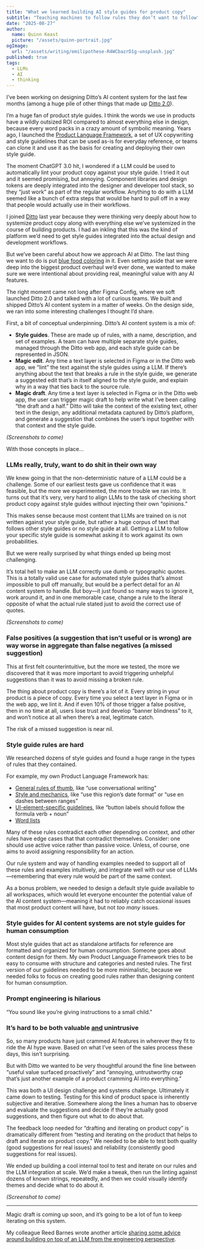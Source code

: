 ```yaml
---
title: "What we learned building AI style guides for product copy"
subtitle: "Teaching machines to follow rules they don’t want to follow"
date: "2025-08-27"
author:
  name: Quinn Keast
  picture: "/assets/quinn-portrait.jpg"
ogImage:
  url: "/assets/writing/emilipothese-R4WCbazrD1g-unsplash.jpg"
published: true
tags:
  - LLMs
  - AI
  - thinking
---
```


I’ve been working on designing Ditto’s AI content system for the last few months (among a huge pile of other things that made up <a href="https://www.dittowords.com/post/ditto-2-0-the-why-behind-the-launch" target="_blank">Ditto 2.0</a>).

I’m a huge fan of product style guides. I think the words we use in products have a wildly outsized ROI compared to almost everything else in design, because every word packs in a crazy amount of symbolic meaning. Years ago, I launched the <a href="https://uxlanguage.com" target="_blank">Product Language Framework</a>, a set of UX copywriting and style guidelines that can be used as-is for everyday reference, or teams can clone it and use it as the basis for creating and deploying their own style guide.

The moment ChatGPT 3.0 hit, I wondered if a LLM could be used to automatically lint your product copy against your style guide. I tried it out and it seemed promising, but annoying. Component libraries and design tokens are deeply integrated into the designer and developer tool stack, so they “just work” as part of the regular workflow. Anything to do with a LLM seemed like a bunch of extra steps that would be hard to pull off in a way that people would actually use in their workflows.

I joined <a href="https://dittowords.com" target="_blank">Ditto</a> last year because they were thinking very deeply about how to systemize product copy along with everything else we’ve systemized in the course of building products. I had an inkling that this was the kind of platform we’d need to get style guides integrated into the actual design and development workflows.

But we’ve been careful about how we approach AI at Ditto. The last thing we want to do is put <a href="https://blog.foxtrotluna.social/theyre-putting-blue-food-coloring-in-everything" target="_blank">blue food coloring</a> in it. Even setting aside that we were deep into the biggest product overhaul we’d ever done, we wanted to make sure we were intentional about providing real, meaningful value with any AI features.

The right moment came not long after Figma Config, where we soft launched Ditto 2.0 and talked with a lot of curious teams. We built and shipped Ditto’s AI content system in a matter of weeks. On the design side, we ran into some interesting challenges I thought I’d share.

First, a bit of conceptual underpinning. Ditto’s AI content system is a mix of:

- **Style guides**. These are made up of rules, with a name, description, and set of examples. A team can have multiple separate style guides, managed through the Ditto web app, and each style guide can be represented in JSON.
- **Magic edit**. Any time a text layer is selected in Figma or in the Ditto web app, we “lint” the text against the style guides using a LLM. If there’s anything about the text that breaks a rule in the style guide, we generate a suggested edit that’s in itself aligned to the style guide, and explain why in a way that ties back to the source rule.
- **Magic draft**. Any time a text layer is selected in Figma or in the Ditto web app, the user can trigger magic draft to help write what I’ve been calling “the draft and a half.” Ditto will take the context of the existing text, other text in the design, any additional metadata captured by Ditto’s platform, and generate a suggestion that combines the user’s input together with that context and the style guide.

_(Screenshots to come)_

With those concepts in place…

### LLMs really, truly, want to do shit in their own way

We knew going in that the non-deterministic nature of a LLM could be a challenge. Some of our earliest tests gave us confidence that it was feasible, but the more we experimented, the more trouble we ran into. It turns out that it’s very, very hard to align LLMs to the task of checking short product copy against style guides without injecting their own “opinions.”

This makes sense because most content that LLMs are trained on is not written against your style guide, but rather a huge corpus of text that follows other style guides or no style guide at all. Getting a LLM to follow your specific style guide is somewhat asking it to work against its own probabilities.

But we were really surprised by what things ended up being most challenging.

It’s total hell to make an LLM correctly use dumb or typographic quotes. This is a totally valid use case for automated style guides that’s almost impossible to pull off manually, but would be a perfect detail for an AI content system to handle. But boy—it just found so many ways to ignore it, work around it, and in one memorable case, change a rule to the literal opposite of what the actual rule stated just to avoid the correct use of quotes.

_(Screenshots to come)_

### False positives (a suggestion that isn’t useful or is wrong) are way worse in aggregate than false negatives (a missed suggestion)

This at first felt counterintuitive, but the more we tested, the more we discovered that it was more important to avoid triggering unhelpful suggestions than it was to avoid missing a broken rule.

The thing about product copy is there’s a lot of it. Every string in your product is a piece of copy. Every time you select a text layer in Figma or in the web app, we lint it. And if even 10% of those trigger a false positive, then in no time at all, users lose trust and develop “banner blindness” to it, and won’t notice at all when there’s a real, legitimate catch.

The risk of a missed suggestion is near nil.

### Style guide rules are hard

We researched dozens of style guides and found a huge range in the types of rules that they contained.

For example, my own Product Language Framework has:

- <a href="https://www.uxlanguage.com/style-and-mechanics#conversational-writing" target="_blank">General rules of thumb</a>, like “use conversational writing”
- <a href="https://www.uxlanguage.com/style-and-mechanics#punctuation" target="_blank">Style and mechanics</a>, like “use this region’s date format” or “use en dashes between ranges”
- <a href="https://www.uxlanguage.com/actionable-language#buttons" target="_blank">UI-element-specific guidelines</a>, like “button labels should follow the formula verb + noun”
- <a href="https://www.uxlanguage.com/word-list" target="_blank">Word lists</a>

Many of these rules contradict each other depending on context, and other rules have edge cases that that contradict themselves. Consider: one should use active voice rather than passive voice. Unless, of course, one aims to avoid assigning responsibility for an action.

Our rule system and way of handling examples needed to support all of these rules and examples intuitively, and integrate well with our use of LLMs—remembering that every rule would be part of the same context.

As a bonus problem, we needed to design a default style guide available to all workspaces, which would let everyone encounter the potential value of the AI content system—meaning it had to reliably catch occasional issues that most product content will have, but not *too many* issues.

### Style guides for AI content systems are not style guides for human consumption

Most style guides that act as standalone artifacts for reference are formatted and organized for human consumption. Someone goes about content design for them. My own Product Language Framework tries to be easy to consume with structure and categories and nested rules. The first version of our guidelines needed to be more minimalistic, because we needed folks to focus on creating good rules rather than designing content for human consumption.

### Prompt engineering is hilarious

“You sound like you’re giving instructions to a small child.”

### It’s hard to be both valuable <u>and</u> unintrusive

So, so many products have just crammed AI features in wherever they fit to ride the AI hype wave. Based on what I’ve seen of the sales process these days, this isn’t surprising.

But with Ditto we wanted to be very thoughtful around the fine line between “useful value surfaced proactively” and “annoying, untrustworthy crap that’s just another example of a product cramming AI into everything.”

This was both a UI design challenge and systems challenge. Ultimately it came down to testing. Testing for this kind of product space is inherently subjective and iterative. Somewhere along the lines a human has to observe and evaluate the suggestions and decide if they’re actually good suggestions, and then figure out what to do about that.

The feedback loop needed for “drafting and iterating on product copy” is dramatically different from “testing and iterating on the product that helps to draft and iterate on product copy.” We needed to be able to test both quality (good suggestions for real issues) and reliability (consistently good suggestions for real issues).

We ended up building a cool internal tool to test and iterate on our rules and the LLM integration at scale. We’d make a tweak, then run the linting against dozens of known strings, repeatedly, and then we could visually identify themes and decide what to do about it.

_(Screenshot to come)_

---

Magic draft is coming up soon, and it’s going to be a lot of fun to keep iterating on this system.

My colleague Reed Barnes wrote another article <a href="https://reedtaylorbarnes.com/blog/building-with-llms/" target="_blank">sharing some advice around building on top of an LLM from the engineering perspective</a>.
